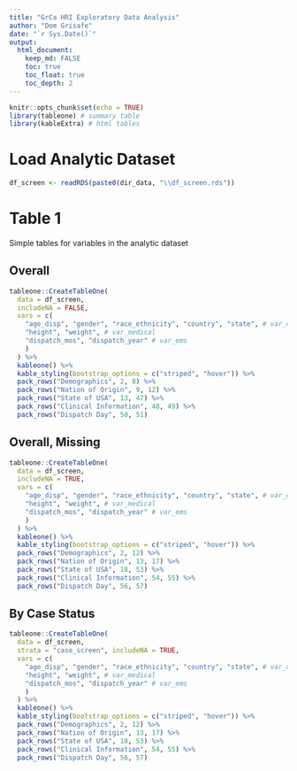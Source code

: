 ```yaml
---
title: "GrCa HRI Exploratory Data Analysis"
author: "Dom Grisafe"
date: "`r Sys.Date()`"
output: 
  html_document:
    keep_md: FALSE
    toc: true
    toc_float: true
    toc_depth: 2
---
```


```r
knitr::opts_chunk$set(echo = TRUE)
library(tableone) # summary table
library(kableExtra) # html tables
```

# Load Analytic Dataset

```r
df_screen <- readRDS(paste0(dir_data, "\\df_screen.rds"))
```

# Table 1

Simple tables for variables in the analytic dataset

## Overall

```r
tableone::CreateTableOne(
  data = df_screen, 
  includeNA = FALSE,
  vars = c(
    "age_disp", "gender", "race_ethnicity", "country", "state", # var_demographic
    "height", "weight", # var_medical
    "dispatch_mos", "dispatch_year" # var_ems
    )
  ) %>% 
  kableone() %>% 
  kable_styling(bootstrap_options = c("striped", "hover")) %>% 
  pack_rows("Demographics", 2, 8) %>% 
  pack_rows("Nation of Origin", 9, 12) %>% 
  pack_rows("State of USA", 13, 47) %>% 
  pack_rows("Clinical Information", 48, 49) %>% 
  pack_rows("Dispatch Day", 50, 51)
```

## Overall, Missing

```r
tableone::CreateTableOne(
  data = df_screen, 
  includeNA = TRUE,
  vars = c(
    "age_disp", "gender", "race_ethnicity", "country", "state", # var_demographic
    "height", "weight", # var_medical
    "dispatch_mos", "dispatch_year" # var_ems
    )
  ) %>% 
  kableone() %>% 
  kable_styling(bootstrap_options = c("striped", "hover")) %>% 
  pack_rows("Demographics", 2, 12) %>% 
  pack_rows("Nation of Origin", 13, 17) %>% 
  pack_rows("State of USA", 18, 53) %>% 
  pack_rows("Clinical Information", 54, 55) %>%
  pack_rows("Dispatch Day", 56, 57)
```

## By Case Status

```r
tableone::CreateTableOne(
  data = df_screen, 
  strata = "case_screen", includeNA = TRUE,
  vars = c(
    "age_disp", "gender", "race_ethnicity", "country", "state", # var_demographic
    "height", "weight", # var_medical
    "dispatch_mos", "dispatch_year" # var_ems
    )
  ) %>% 
  kableone() %>% 
  kable_styling(bootstrap_options = c("striped", "hover")) %>% 
  pack_rows("Demographics", 2, 12) %>% 
  pack_rows("Nation of Origin", 13, 17) %>% 
  pack_rows("State of USA", 18, 53) %>% 
  pack_rows("Clinical Information", 54, 55) %>%
  pack_rows("Dispatch Day", 56, 57)
```

